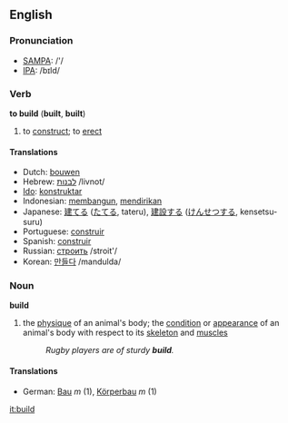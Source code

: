 ==English==
=== Pronunciation ===
*[[w:SAMPA|SAMPA]]: /'/
*[[w:IPA|IPA]]: /bɪld/

=== Verb ===
'''to build''' ('''built''', '''built''')
# to [[construct]]; to [[erect]]
==== Translations ====
*Dutch: [[bouwen]]
*Hebrew: [[:he:לבנות|לבנות]] /livnot/
*[[Ido]]: [[konstruktar]]
*Indonesian: [[bangun|membangun]], [[diri|mendirikan]]
*Japanese: [[建てる]] ([[たてる]], tateru), [[建設]]する ([[けんせつ]]する, kensetsu-suru)
*Portuguese: [[construir]]
*Spanish: [[construir]]
*Russian: [[:ru:строить|строить]] /stroit'/
*Korean: [[만들다]] /mandulda/

===Noun===
'''build'''
#the [[physique]] of an animal's body; the [[condition]] or [[appearance]] of an animal's body with respect to its [[skeleton]] and [[muscle]]s
#:''Rugby players are of sturdy '''build'''.''
====Translations====
*German: [[Bau]] ''m'' (1), [[Körperbau]] ''m'' (1)

[[it:build]]